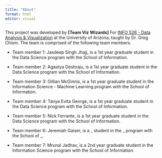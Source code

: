 ```yaml
---
title: "About"
format: html
editor: visual
---
```


This project was developed by **\[Team Viz Wizards\]** For [INFO 526 - Data Analysis & Visualization](https://datavizaz.org/) at the University of Arizona, taught by Dr. Greg Chism. The team is comprised of the following team members.

-   Team member 1: Jasdeep Singh Jhajj, is a 1st year graduate student in the Data Science program with the School of Information.

-   Team member 2: Agastya Deshraju, is a 1st year graduate student in the Data Science program with the School of Information.

-   Team member 3: Gillian McGinnis, is a 1st year graduate student in the Information Science - Machine Learning program with the School of Information.

-   Team member 4: Tanya Evita George, is a 1st year graduate student in the Data Science program with the School of Information.

-   Team member 5: Nick Ferrante, is a 1st year graduate student in the Data Science program with the School of Information.

-   Team member 6: Jeremiah Gaiser, is a \_ student in the \_ program with the School of \_.

-   Team member 7: Mrunal Jadhav, is a 2nd year graduate student in the Information Science program with the School of Information.
